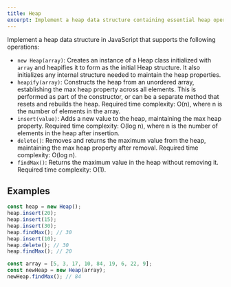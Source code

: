 ```yaml
---
title: Heap
excerpt: Implement a heap data structure containing essential heap operations
---
```


Implement a heap data structure in JavaScript that supports the following operations:

- `new Heap(array)`: Creates an instance of a Heap class initialized with `array` and heapifies it to form as the initial Heap structure. It also initializes any internal structure needed to maintain the heap properties.
- `heapify(array)`: Constructs the heap from an unordered array, establishing the max heap property across all elements. This is performed as part of the constructor, or can be a separate method that resets and rebuilds the heap. Required time complexity: O(n), where n is the number of elements in the array.
- `insert(value)`: Adds a new value to the heap, maintaining the max heap property. Required time complexity: O(log n), where n is the number of elements in the heap after insertion.
- `delete()`: Removes and returns the maximum value from the heap, maintaining the max heap property after removal. Required time complexity: O(log n).
- `findMax()`: Returns the maximum value in the heap without removing it. Required time complexity: O(1).

## Examples

```js
const heap = new Heap();
heap.insert(20);
heap.insert(15);
heap.insert(30);
heap.findMax(); // 30
heap.insert(10);
heap.delete(); // 30
heap.findMax(); // 20

const array = [5, 3, 17, 10, 84, 19, 6, 22, 9];
const newHeap = new Heap(array);
newHeap.findMax(); // 84
```
